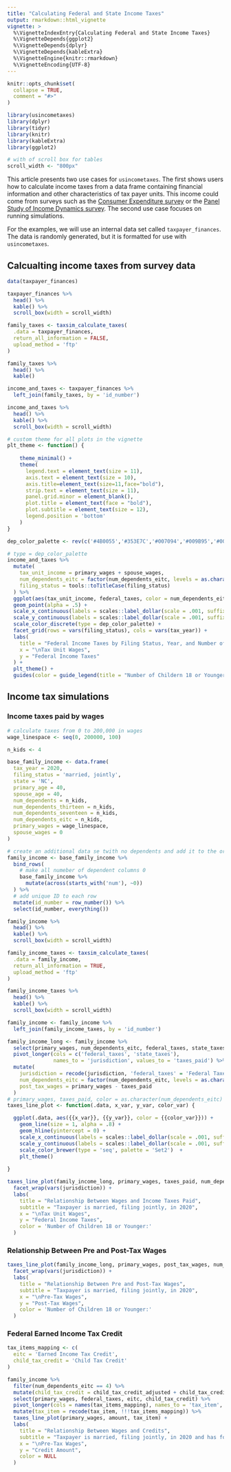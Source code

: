 ```yaml
---
title: "Calculating Federal and State Income Taxes"
output: rmarkdown::html_vignette
vignette: >
  %\VignetteIndexEntry{Calculating Federal and State Income Taxes}
  %\VignetteDepends{ggplot2}
  %\VignetteDepends{dplyr}
  %\VignetteDepends{kableExtra}
  %\VignetteEngine{knitr::rmarkdown}
  %\VignetteEncoding{UTF-8}
---
```


```r
knitr::opts_chunk$set(
  collapse = TRUE,
  comment = "#>"
)
```

```r
library(usincometaxes)
library(dplyr)
library(tidyr)
library(knitr)
library(kableExtra)
library(ggplot2)

# with of scroll box for tables
scroll_width <- "800px"
```

This article presents two use cases for `usincometaxes`. The first shows users how to calculate income taxes from a data frame containing financial information and other characteristics of tax payer units. This income could come from surveys such as the [Consumer Expenditure survey](https://www.bls.gov/cex/) or the [Panel Study of Income Dynamics survey](https://psidonline.isr.umich.edu/). The second use case focuses on running simulations.

For the examples, we will use an internal data set called `taxpayer_finances`. The data is randomly generated, but it is formatted for use with `usincometaxes`.

## Calcualting income taxes from survey data

```r
data(taxpayer_finances)

taxpayer_finances %>%
  head() %>%
  kable() %>%
  scroll_box(width = scroll_width)
```

```r
family_taxes <- taxsim_calculate_taxes(
  .data = taxpayer_finances,
  return_all_information = FALSE,
  upload_method = 'ftp'
)

family_taxes %>%
  head() %>%
  kable()
```

```r
income_and_taxes <- taxpayer_finances %>%
  left_join(family_taxes, by = 'id_number')

income_and_taxes %>%
  head() %>%
  kable() %>%
  scroll_box(width = scroll_width)
```



```r
# custom theme for all plots in the vignette
plt_theme <- function() {
  
    theme_minimal() +
    theme(
      legend.text = element_text(size = 11),
      axis.text = element_text(size = 10),
      axis.title=element_text(size=11,face="bold"),
      strip.text = element_text(size = 11),
      panel.grid.minor = element_blank(),
      plot.title = element_text(face = "bold"),
      plot.subtitle = element_text(size = 12),
      legend.position = 'bottom'
    )
}

dep_color_palette <- rev(c('#4B0055','#353E7C','#007094','#009B95','#00BE7D','#96D84B'))

# type = dep_color_palette
income_and_taxes %>%
  mutate(
    tax_unit_income = primary_wages + spouse_wages,
    num_dependents_eitc = factor(num_dependents_eitc, levels = as.character(0:5)),
    filing_status = tools::toTitleCase(filing_status)
  ) %>%
  ggplot(aes(tax_unit_income, federal_taxes, color = num_dependents_eitc)) +
  geom_point(alpha = .5) +
  scale_x_continuous(labels = scales::label_dollar(scale = .001, suffix = "K"), limits = c(0, 200000)) +
  scale_y_continuous(labels = scales::label_dollar(scale = .001, suffix = "K"), limits = c(0, 60000)) +
  scale_color_discrete(type = dep_color_palette) +
  facet_grid(rows = vars(filing_status), cols = vars(tax_year)) +
  labs(
    title = "Federal Income Taxes by Filing Status, Year, and Number of Children",
    x = "\nTax Unit Wages",
    y = "Federal Income Taxes"
  ) +
  plt_theme() +
  guides(color = guide_legend(title = "Number of Childern 18 or Younger", title.position = "top", byrow = TRUE))
```

## Income tax simulations

### Income taxes paid by wages

```r

# calculate taxes from 0 to 200,000 in wages
wage_linespace <- seq(0, 200000, 100)

n_kids <- 4

base_family_income <- data.frame(
  tax_year = 2020,
  filing_status = 'married, jointly',
  state = 'NC',
  primary_age = 40,
  spouse_age = 40,
  num_dependents = n_kids,
  num_dependents_thirteen = n_kids,
  num_dependents_seventeen = n_kids,
  num_dependents_eitc = n_kids,
  primary_wages = wage_linespace,
  spouse_wages = 0
)

# create an additional data se twith no dependents and add it to the original
family_income <- base_family_income %>%
  bind_rows(
    # make all numeber of dependent columns 0
    base_family_income %>%
      mutate(across(starts_with('num'), ~0))
  ) %>%
  # add unique ID to each row
  mutate(id_number = row_number()) %>%
  select(id_number, everything())

family_income %>%
  head() %>%
  kable() %>%
  scroll_box(width = scroll_width)
```

```r
family_income_taxes <- taxsim_calculate_taxes(
  .data = family_income,
  return_all_information = TRUE,
  upload_method = 'ftp'
)

family_income_taxes %>%
  head() %>%
  kable() %>%
  scroll_box(width = scroll_width)
```


```r
family_income <- family_income %>%
  left_join(family_income_taxes, by = 'id_number')
```

```r
family_income_long <- family_income %>%
  select(primary_wages, num_dependents_eitc, federal_taxes, state_taxes) %>%
  pivot_longer(cols = c('federal_taxes', 'state_taxes'), 
               names_to = 'jurisdiction', values_to = 'taxes_paid') %>%
  mutate(
    jurisdiction = recode(jurisdiction, 'federal_taxes' = 'Federal Taxes', 'state_taxes' = 'NC State Taxes'),
    num_dependents_eitc = factor(num_dependents_eitc, levels = as.character(0:5)),
    post_tax_wages = primary_wages - taxes_paid
  )
# primary_wages, taxes_paid, color = as.character(num_dependents_eitc)
taxes_line_plot <- function(.data, x_var, y_var, color_var) {

  ggplot(.data, aes({{x_var}}, {{y_var}}, color = {{color_var}})) +
    geom_line(size = 1, alpha = .8) +
    geom_hline(yintercept = 0) +
    scale_x_continuous(labels = scales::label_dollar(scale = .001, suffix = "K")) +
    scale_y_continuous(labels = scales::label_dollar(scale = .001, suffix = "K")) +
    scale_color_brewer(type = 'seq', palette = 'Set2')  +
    plt_theme()
  
}

taxes_line_plot(family_income_long, primary_wages, taxes_paid, num_dependents_eitc) +
  facet_wrap(vars(jurisdiction)) +
  labs(
    title = "Relationship Between Wages and Income Taxes Paid",
    subtitle = "Taxpayer is married, filing jointly, in 2020",
    x = "\nTax Unit Wages",
    y = "Federal Income Taxes",
    color = 'Number of Children 18 or Younger:'
  )
```

### Relationship Between Pre and Post-Tax Wages

```r

taxes_line_plot(family_income_long, primary_wages, post_tax_wages, num_dependents_eitc) +
  facet_wrap(vars(jurisdiction)) +
  labs(
    title = "Relationship Between Pre and Post-Tax Wages",
    subtitle = "Taxpayer is married, filing jointly, in 2020",
    x = "\nPre-Tax Wages",
    y = "Post-Tax Wages",
    color = 'Number of Children 18 or Younger:'
  )
```

### Federal Earned Income Tax Credit

```r
tax_items_mapping <- c(
  eitc = 'Earned Income Tax Credit',
  child_tax_credit = 'Child Tax Credit'
)

family_income %>%
  filter(num_dependents_eitc == 4) %>%
  mutate(child_tax_credit = child_tax_credit_adjusted + child_tax_credit_refundable) %>%
  select(primary_wages, federal_taxes, eitc, child_tax_credit) %>%
  pivot_longer(cols = names(tax_items_mapping), names_to = 'tax_item', values_to = 'amount') %>%
  mutate(tax_item = recode(tax_item, !!!tax_items_mapping)) %>%
  taxes_line_plot(primary_wages, amount, tax_item) +
  labs(
    title = "Relationship Between Wages and Credits",
    subtitle = "Taxpayer is married, filing jointly, in 2020 and has four children under 19",
    x = "\nPre-Tax Wages",
    y = "Credit Amount",
    color = NULL
  )
```

